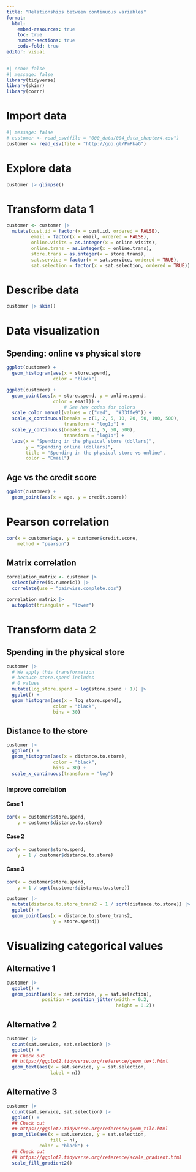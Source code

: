 ---
title: "Relationships between continuous variables"
format: 
  html:
    embed-resources: true
    toc: true
    number-sections: true
    code-fold: true
editor: visual
---

```{r}
#| echo: false
#| message: false
library(tidyverse)
library(skimr)
library(corrr)
```

# Import data

```{r}
#| message: false
# customer <- read_csv(file = "000_data/004_data_chapter4.csv")
customer <- read_csv(file = "http://goo.gl/PmPkaG")
```

# Explore data

```{r}
customer |> glimpse()
```

# Transform data 1

```{r}
customer <- customer |>
  mutate(cust.id = factor(x = cust.id, ordered = FALSE),
         email = factor(x = email, ordered = FALSE),
         online.visits = as.integer(x = online.visits),
         online.trans = as.integer(x = online.trans),
         store.trans = as.integer(x = store.trans),
         sat.service = factor(x = sat.service, ordered = TRUE),
         sat.selection = factor(x = sat.selection, ordered = TRUE))
```

# Describe data

```{r}
customer |> skim()
```

# Data visualization

## Spending: online vs physical store

```{r}
ggplot(customer) +
  geom_histogram(aes(x = store.spend),
                 color = "black")
```

```{r}
ggplot(customer) +
  geom_point(aes(x = store.spend, y = online.spend,
                 color = email)) +
                     # See hex codes for colors
  scale_color_manual(values = c("red",  "#33ffe9")) +
  scale_x_continuous(breaks = c(1, 2, 5, 10, 20, 50, 100, 500),
                     transform = "log1p") +
  scale_y_continuous(breaks = c(1, 5, 50, 500),
                     transform = "log1p") +
  labs(x = "Spending in the physical store (dollars)",
       y = "Spending online (dollars)",
       title = "Spending in the physical store vs online",
       color = "Email")
```

## Age vs the credit score

```{r}
ggplot(customer) +
  geom_point(aes(x = age, y = credit.score))
```

# Pearson correlation

```{r}
cor(x = customer$age, y = customer$credit.score,
    method = "pearson")
```

## Matrix correlation

```{r}
correlation_matrix <- customer |> 
  select(where(is.numeric)) |> 
  correlate(use = "pairwise.complete.obs")

correlation_matrix |> 
  autoplot(triangular = "lower")
```

# Transform data 2

## Spending in the physical store

```{r}
customer |>
  # We apply this transformation
  # because store.spend includes
  # 0 values
  mutate(log_store.spend = log(store.spend + 1)) |> 
  ggplot() +
  geom_histogram(aes(x = log_store.spend),
                 color = "black",
                 bins = 30)
```

## Distance to the store

```{r}
customer |>
  ggplot() +
  geom_histogram(aes(x = distance.to.store),
                 color = "black",
                 bins = 30) +
  scale_x_continuous(transform = "log")
```

### Improve correlation

#### Case 1

```{r}
cor(x = customer$store.spend, 
    y = customer$distance.to.store)
```

#### Case 2

```{r}
cor(x = customer$store.spend,
    y = 1 / customer$distance.to.store)
```

#### Case 3

```{r}
cor(x = customer$store.spend,
    y = 1 / sqrt(customer$distance.to.store))
```

```{r}
customer |> 
  mutate(distance.to.store_trans2 = 1 / sqrt(distance.to.store)) |> 
  ggplot() +
  geom_point(aes(x = distance.to.store_trans2, 
                 y = store.spend))
```

# Visualizing categorical values

## Alternative 1

```{r}
customer |> 
  ggplot() +
  geom_point(aes(x = sat.service, y = sat.selection),
             position = position_jitter(width = 0.2,
                                        height = 0.2))
```

## Alternative 2

```{r}
customer |> 
  count(sat.service, sat.selection) |> 
  ggplot() +
  ## Check out 
  ## https://ggplot2.tidyverse.org/reference/geom_text.html
  geom_text(aes(x = sat.service, y = sat.selection,
                label = n))
```

## Alternative 3

```{r}
customer |> 
  count(sat.service, sat.selection) |> 
  ggplot() +
  ## Check out 
  ## https://ggplot2.tidyverse.org/reference/geom_tile.html
  geom_tile(aes(x = sat.service, y = sat.selection,
                fill = n),
            color = "black") +
  ## Check out 
  ## https://ggplot2.tidyverse.org/reference/scale_gradient.html
  scale_fill_gradient2()
```